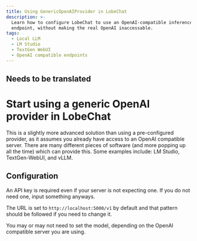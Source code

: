 ```yaml
---
title: Using GenericOpenAIProvider in LobeChat
description: >-
  Learn how to configure LobeChat to use an OpenAI-compatible inference
  endpoint, without making the real OpenAI inaccessable.
tags:
  - Local LLM
  - LM Studio
  - TextGen WebUI
  - OpenAI compatible endpoints
---
```

## Needs to be translated

# Start using a generic OpenAI provider in LobeChat

This is a slightly more advanced solution than using a pre-configured provider, as it assumes you already have access to an OpenAI compatible server. There are many different pieces of software (and more popping up all the time) which can provide this. Some examples include: LM Studio, TextGen-WebUI, and vLLM.

## Configuration
<Steps>
An API key is required even if your server is not expecting one. If you do not need one, input something anyways.

The URL is set to `http://localhost:5000/v1` by default and that pattern should be followed if you need to change it.

You may or may not need to set the model, depending on the OpenAI compatible server you are using.

</Steps>
